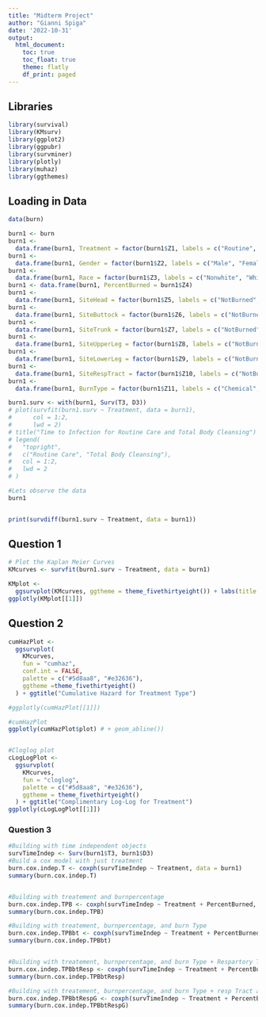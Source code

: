 ```yaml
---
title: "Midterm Project"
author: "Gianni Spiga"
date: '2022-10-31'
output: 
  html_document:
    toc: true
    toc_float: true
    theme: flatly
    df_print: paged
---
```


## Libraries
```r
library(survival)
library(KMsurv)
library(ggplot2)
library(ggpubr)
library(survminer)
library(plotly)
library(muhaz)
library(ggthemes)
```

## Loading in Data 
```r
data(burn)

burn1 <- burn
burn1 <-
  data.frame(burn1, Treatment = factor(burn1$Z1, labels = c("Routine", "Cleansing")))
burn1 <-
  data.frame(burn1, Gender = factor(burn1$Z2, labels = c("Male", "Female")))
burn1 <-
  data.frame(burn1, Race = factor(burn1$Z3, labels = c("Nonwhite", "White")))
burn1 <- data.frame(burn1, PercentBurned = burn1$Z4)
burn1 <-
  data.frame(burn1, SiteHead = factor(burn1$Z5, labels = c("NotBurned", "Burned")))
burn1 <-
  data.frame(burn1, SiteButtock = factor(burn1$Z6, labels = c("NotBurned", "Burned")))
burn1 <-
  data.frame(burn1, SiteTrunk = factor(burn1$Z7, labels = c("NotBurned", "Burned")))
burn1 <-
  data.frame(burn1, SiteUpperLeg = factor(burn1$Z8, labels = c("NotBurned", "Burned")))
burn1 <-
  data.frame(burn1, SiteLowerLeg = factor(burn1$Z9, labels = c("NotBurned", "Burned")))
burn1 <-
  data.frame(burn1, SiteRespTract = factor(burn1$Z10, labels = c("NotBurned", "Burned")))
burn1 <-
  data.frame(burn1, BurnType = factor(burn1$Z11, labels = c("Chemical", "Scald", "Electric", "Flame")))

burn1.surv <- with(burn1, Surv(T3, D3))
# plot(survfit(burn1.surv ~ Treatment, data = burn1),
#      col = 1:2,
#      lwd = 2)
# title("Time to Infection for Routine Care and Total Body Cleansing")
# legend(
#   "topright",
#   c("Routine Care", "Total Body Cleansing"),
#   col = 1:2,
#   lwd = 2
# )

#Lets observe the data 
burn1


print(survdiff(burn1.surv ~ Treatment, data = burn1))

```

## Question 1

```r
# Plot the Kaplan Meier Curves 
KMcurves <- survfit(burn1.surv ~ Treatment, data = burn1)

KMplot <-
  ggsurvplot(KMcurves, ggtheme = theme_fivethirtyeight()) + labs(title = "KM Curves for Time to Infection for Routine Care \n and Total Body Cleansing")
ggplotly(KMplot[[1]])
```

## Question 2

```r
cumHazPlot <-
  ggsurvplot(
    KMcurves,
    fun = "cumhaz",
    conf.int = FALSE,
    palette = c("#5d8aa8", "#e32636"),
    ggtheme =theme_fivethirtyeight()
  ) + ggtitle("Cumulative Hazard for Treatment Type")

#ggplotly(cumHazPlot[[1]])

#cumHazPlot
ggplotly(cumHazPlot$plot) # + geom_abline())


#Cloglog plot
cLogLogPlot <-
  ggsurvplot(
    KMcurves,
    fun = "cloglog",
    palette = c("#5d8aa8", "#e32636"),
    ggtheme = theme_fivethirtyeight()
  ) + ggtitle("Complimentary Log-Log for Treatment") 
ggplotly(cLogLogPlot[[1]])
```

### Question 3

```r
#Building with time independent objects
survTimeIndep <- Surv(burn1$T3, burn1$D3)
#Build a cox model with just treatment
burn.cox.indep.T <- coxph(survTimeIndep ~ Treatment, data = burn1)
summary(burn.cox.indep.T)


#Building with treatement and burnpercentage
burn.cox.indep.TPB <- coxph(survTimeIndep ~ Treatment + PercentBurned, data = burn1)
summary(burn.cox.indep.TPB)

#Building with treatement, burnpercentage, and burn Type 
burn.cox.indep.TPBbt <- coxph(survTimeIndep ~ Treatment + PercentBurned + BurnType, data = burn1)
summary(burn.cox.indep.TPBbt)


#Building with treatement, burnpercentage, and burn Type + Respartory Tract
burn.cox.indep.TPBbtResp <- coxph(survTimeIndep ~ Treatment + PercentBurned + BurnType + SiteRespTract, data = burn1)
summary(burn.cox.indep.TPBbtResp)

#Building with treatement, burnpercentage, and burn Type + resp Tract and gender
burn.cox.indep.TPBbtRespG <- coxph(survTimeIndep ~ Treatment + PercentBurned + BurnType + SiteRespTract + Gender, data = burn1)
summary(burn.cox.indep.TPBbtRespG)
```